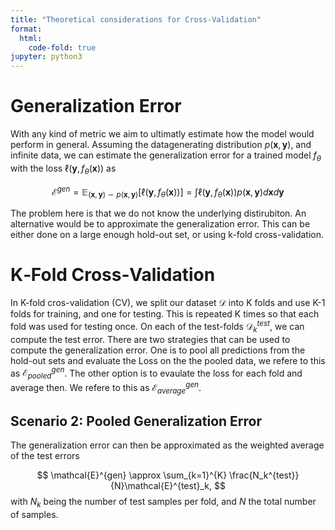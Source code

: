 ```yaml
---
title: "Theoretical considerations for Cross-Validation"
format:
  html:
    code-fold: true
jupyter: python3
---
```

# Generalization Error
With any kind of metric we aim to ultimatly estimate how the model would perform in general. Assuming the datagenerating distribution $p(\mathbf{x}, \mathbf{y})$, and infinite data, we can estimate the generalization error for a trained model $f_\theta$ with the loss $\ell(\mathbf{y}, f_\theta(\mathbf{x}))$ as

$$
\mathcal{E}^{gen} = \mathbb{E}_{(\mathbf{x},\mathbf{y}) \sim p(\mathbf{x}, \mathbf{y})}[\ell(\mathbf{y}, f_\theta(\mathbf{x}))]
= \int \ell(\mathbf{y}, f_\theta(\mathbf{x})) p(\mathbf{x}, \mathbf{y}) d\mathbf{x}d\mathbf{y}
$$

The problem here is that we do not know the underlying distirubiton. An alternative would be to approximate the generalization error. This can be either done on a large enough hold-out set, or using k-fold cross-validation. 

# K‑Fold Cross‑Validation
In K-fold cros-validation (CV), we split our dataset $\mathcal{D}$ into K folds and use K-1 folds for training, and one for testing. This is repeated K times so that each fold was used for testing once. On each of the test-folds $\mathcal{D}^{test}_k$, we can compute the test error. There are two strategies that can be used to compute the generalization error. One is to pool all predictions from the hold-out sets and evaluate the Loss on the the pooled data, we refere to this as $\mathcal{E}^{gen}_{pooled}$. The other option is to evaulate the loss for each fold and average then. We refere to this as 
$\mathcal{E}^{gen}_{average}$.

## Scenario 2: Pooled Generalization Error

The generalization error can then be approximated as the weighted average of the test errors

$$
\mathcal{E}^{gen} \approx \sum_{k=1}^{K} \frac{N_k^{test}}{N}\mathcal{E}^{test}_k,
$$
with $N_k$ being the number of test samples per fold, and $N$ the total number of samples.
